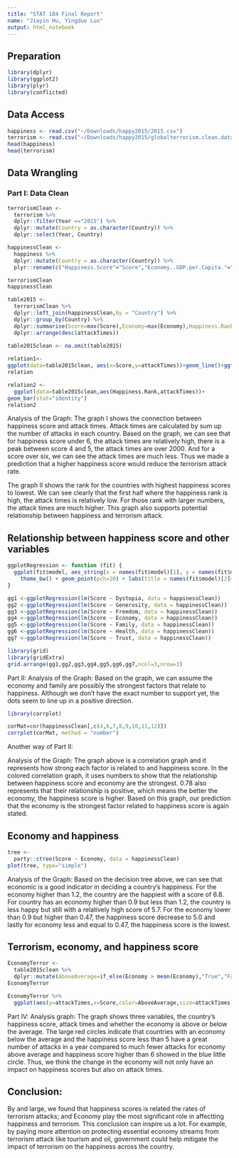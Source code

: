 ```yaml
---
title: "STAT 184 Final Report"
name: "Jiayin Hu, Yingduo Luo"
output: html_notebook
---
```

## Preparation
```r
library(dplyr)
library(ggplot2)
library(plyr)
library(conflicted)
```

## Data Access
```r
happiness <- read.csv("~/Downloads/happy2015/2015.csv")
terrorism <- read.csv("~/Downloads/happy2015/globalterrorism.clean.data.csv")
head(happiness)
head(terrorism)
```

## Data Wrangling
### Part I: Data Clean
```r
terrorismClean <-
  terrorism %>% 
  dplyr::filter(Year =="2015") %>%
  dplyr::mutate(Country = as.character(Country)) %>%
  dplyr::select(Year, Country)

happinessClean <-
  happiness %>%
  dplyr::mutate(Country = as.character(Country)) %>%
  plyr::rename(c("Happiness.Score"="Score","Economy..GDP.per.Capita."="Economy","Health..Life.Expectancy."="Health","Trust..Government.Corruption."="Trust","Dystopia.Residual"="Dystopia"))

terrorismClean
happinessClean

table2015 <-
  terrorismClean %>%
  dplyr::left_join(happinessClean,by = "Country") %>%
  dplyr::group_by(Country) %>%
  dplyr::summarise(Score=max(Score),Economy=max(Economy),Happiness.Rank=max(Happiness.Rank),attackTimes = n()) %>%
  dplyr::arrange(desc(attackTimes))

table2015clean <- na.omit(table2015)
  
relation1<-
ggplot(data=table2015clean, aes(x=Score,y=attackTimes))+geom_line()+ggtitle("Happiness Score vs Terror attacks") + ylab("No. of Terror Attacks") + xlab("Happiness Score")
relation

relation2 <-
  ggplot(data=table2015clean,aes(Happiness.Rank,attackTimes))+
geom_bar(stat="identity")
relation2

```
Analysis of the Graph:
The graph I shows the connection between happiness score and attack times. Attack times are calculated by sum up the number of attacks in each country. Based on the graph, we can see that for happiness score under 6, the attack times are relatively high, there is a peak between score 4 and 5, the attack times are over 2000. And for a score over six, we can see the attack times are much less. Thus we made a prediction that a higher happiness score would reduce the terrorism attack rate.

The graph II shows the rank for the countries with highest happiness scores to lowest. We can see clearly that the first half where the happiness rank is high, the attack times is relatively low. For those rank with larger numbers, the attack times are much higher. This graph also supports potential relationship between happiness and terrorism attack.

## Relationship between happiness score and other variables
```r

ggplotRegression <- function (fit) {
  ggplot(fit$model, aes_string(x = names(fit$model)[1], y = names(fit$model)[2]),) + 
    theme_bw() + geom_point(pch=20) + labs(title = names(fit$model)[2]+geom_smooth(method = lm))
}

gg1 <-ggplotRegression(lm(Score ~ Dystopia, data = happinessClean))
gg2 <-ggplotRegression(lm(Score ~ Generosity, data = happinessClean))
gg3 <-ggplotRegression(lm(Score ~ Freedom, data = happinessClean))
gg4 <-ggplotRegression(lm(Score ~ Economy, data = happinessClean))
gg5 <-ggplotRegression(lm(Score ~ Family, data = happinessClean))
gg6 <-ggplotRegression(lm(Score ~ Health, data = happinessClean))
gg7 <-ggplotRegression(lm(Score ~ Trust, data = happinessClean))

library(grid)
library(gridExtra)
grid.arrange(gg1,gg2,gg3,gg4,gg5,gg6,gg7,ncol=3,nrow=3)
```
Part II: 
Analysis of the Graph:
Based on the graph, we can assume the economy and family are possibly the strongest factors that relate to happiness. Although we don’t have the exact number to support yet, the dots seem to line up in a positive direction.

```r
library(corrplot)
```

```r
corMat=cor(happinessClean[,c(4,6,7,8,9,10,11,12)])
corrplot(corMat, method = "number")
```
Another way of Part II:

Analysis of the Graph:
The graph above is a correlation graph and it represents how strong each factor is related to and happiness score. In the colored correlation graph, it uses numbers to show that the relationship between happiness score and economy are the strongest. 0.78 also represents that their relationship is positive, which means the better the economy, the happiness score is higher. Based on this graph, our prediction that the economy is the strongest factor related to happiness score is again stated.

## Economy and happiness
```r
tree <-
  party::ctree(Score ~ Economy, data = happinessClean)
plot(tree, type="simple")
```


Analysis of the Graph:
Based on the decision tree above, we can see that economic is a good indicator in deciding a country’s happiness. For the economy higher than 1.2, the country are the happiest with a score of 6.8. For country has an economy higher than 0.9 but less than 1.2, the country is less happy but still with a relatively high score of 5.7. For the economy lower than 0.9 but higher than 0.47, the happiness score decrease to 5.0 and lastly for economy less and equal to 0.47, the happiness score is the lowest. 

## Terrorism, economy, and happiness score
```r
EconomyTerror <-
  table2015clean %>%
  dplyr::mutate(AboveAverage=if_else(Economy > mean(Economy),"True","False"))
EconomyTerror

EconomyTerror %>%
  ggplot(aes(y=attackTimes,x=Score,color=AboveAverage,size=attackTimes))+geom_point(alpha=0.5)+ylim(0,400)
```
Part IV:
Analysis graph:
The graph shows three variables, the country’s happiness score, attack times and whether the economy is above or below the average. The large red circles indicate that countries with an economy below the average and the happiness score less than 5 have a great number of attacks in a year compared to much fewer attacks for economy above average and happiness score higher than 6 showed in the blue little circle. Thus, we think the change in the economy will not only have an impact on happiness scores but also on attack times.

## Conclusion:
By and large, we found that happiness scores is related the rates of terrorism attacks; and Economy play the most significant role in affectting happiness and terrorism. This conclusion can inspire us a lot. For example, by paying more attention on protecting essential economy streams from terrorism attack like tourism and oil, government could help mitigate the impact of terrorism on the happiness across the country.






